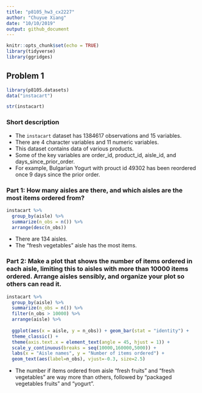 ```yaml
---
title: "p8105_hw3_cx2227"
author: "Chuyue Xiang"
date: "10/10/2019"
output: github_document
---
```


```r
knitr::opts_chunk$set(echo = TRUE)
library(tidyverse)
library(ggridges)
```

## Problem 1

```r
library(p8105.datasets)
data("instacart")

str(instacart)
```

### Short description 
- The `instacart` dataset has 1384617 observations and 15 variables.
- There are 4 character variables and 11 numeric variables.
- This dataset contains data of various products.
- Some of the key variables are order_id, product_id, aisle_id, and days_since_prior_order.
- For example, Bulgarian Yogurt with prouct id 49302 has been reordered once 9 days since the prior order.


### Part 1: How many aisles are there, and which aisles are the most items ordered from?


```r
instacart %>% 
  group_by(aisle) %>% 
  summarize(n_obs = n()) %>%
  arrange(desc(n_obs)) 
```
- There are 134 aisles.
- The "fresh vegetables" aisle has the most items.

### Part 2: Make a plot that shows the number of items ordered in each aisle, limiting this to aisles with more than 10000 items ordered. Arrange aisles sensibly, and organize your plot so others can read it.

```r
instacart %>% 
  group_by(aisle) %>% 
  summarize(n_obs = n()) %>% 
  filter(n_obs > 10000) %>% 
  arrange(aisle) %>% 
  
  ggplot(aes(x = aisle, y = n_obs)) + geom_bar(stat = "identity") +
  theme_classic() +
  theme(axis.text.x = element_text(angle = 45, hjust = 1)) + 
  scale_y_continuous(breaks = seq(10000,160000,5000)) + 
  labs(x = "Aisle names", y = "Number of items ordered") +
  geom_text(aes(label=n_obs), vjust=-0.3, size=2.5)
```

- The number if items ordered from aisle "fresh fruits" and "fresh vegetables" are way more than others, followed by "packaged vegetables fruits" and "yogurt".

